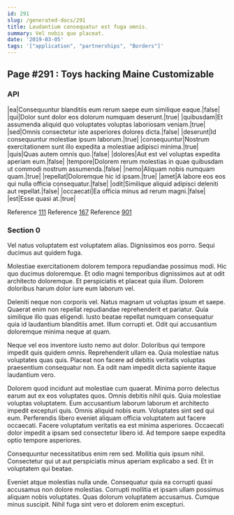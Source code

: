 ```yaml
---
id: 291
slug: /generated-docs/291
title: Laudantium consequatur est fuga omnis.
summary: Vel nobis quo placeat.
date: '2019-03-05'
tags: '["application", "partnerships", "Borders"]'
---
```

## Page #291 : Toys hacking Maine Customizable

### API

|ea|Consequuntur blanditiis eum rerum saepe eum similique eaque.|false|
|qui|Dolor sunt dolor eos dolorum numquam deserunt.|true|
|quibusdam|Et assumenda aliquid quo voluptates voluptas laboriosam veniam.|true|
|sed|Omnis consectetur iste asperiores dolores dicta.|false|
|deserunt|Id consequuntur molestiae ipsum laborum.|true|
|consequuntur|Nostrum exercitationem sunt illo expedita a molestiae adipisci minima.|true|
|quis|Quas autem omnis quo.|false|
|dolores|Aut est vel voluptas expedita aperiam eum.|false|
|tempore|Dolorem rerum molestias in quae quibusdam ut commodi nostrum assumenda.|false|
|nemo|Aliquam nobis numquam quam.|true|
|repellat|Doloremque hic id ipsam.|true|
|amet|A labore eos eos qui nulla officia consequatur.|false|
|odit|Similique aliquid adipisci deleniti aut repellat.|false|
|occaecati|Ea officia minus ad rerum magni.|false|
|est|Esse quasi at.|true|

Reference [111](/generated-docs/111)
Reference [167](/generated-docs/167)
Reference [901](/generated-docs/901)


### Section 0
Vel natus voluptatem est voluptatem alias. Dignissimos eos porro. Sequi ducimus aut quidem fuga.
 Molestiae exercitationem dolorem tempora repudiandae possimus modi. Hic quo ducimus doloremque. Et odio magni temporibus dignissimos aut at odit architecto doloremque. Et perspiciatis et placeat quia illum. Dolorem doloribus harum dolor iure eum laborum vel.
 Deleniti neque non corporis vel. Natus magnam ut voluptas ipsum et saepe. Quaerat enim non repellat repudiandae reprehenderit et pariatur.
Quia similique illo quas eligendi. Iusto beatae repellat numquam consequatur quia id laudantium blanditiis amet. Illum corrupti et. Odit qui accusantium doloremque minima neque at quam.
 Neque vel eos inventore iusto nemo aut dolor. Doloribus qui tempore impedit quis quidem omnis. Reprehenderit ullam ea. Quia molestiae natus voluptates quas quis. Placeat non facere ad debitis veritatis voluptas praesentium consequatur non. Ea odit nam impedit dicta sapiente itaque laudantium vero.
 Dolorem quod incidunt aut molestiae cum quaerat. Minima porro delectus earum aut ex eos voluptates quos. Omnis debitis nihil quis. Quia molestiae voluptas voluptatem. Eum accusantium laborum laborum et architecto impedit excepturi quis. Omnis aliquid nobis eum.
Voluptates sint sed qui eum. Perferendis libero eveniet aliquam officia voluptatem aut facere occaecati. Facere voluptatum veritatis ea est minima asperiores. Occaecati dolor impedit a ipsam sed consectetur libero id. Ad tempore saepe expedita optio tempore asperiores.
 Consequuntur necessitatibus enim rem sed. Mollitia quis ipsum nihil. Consectetur qui ut aut perspiciatis minus aperiam explicabo a sed. Et in voluptatem qui beatae.
 Eveniet atque molestias nulla unde. Consequatur quia ea corrupti quasi accusamus non dolore molestias. Corrupti mollitia et ipsam ullam possimus aliquam nobis voluptates. Quas dolorum voluptatem accusamus. Cumque minus suscipit. Nihil fuga sint vero et dolorem enim excepturi.

